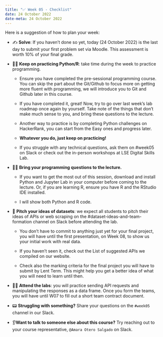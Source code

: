 ---
title: "✅ Week 05 - Checklist"
date: 24 October 2022
date-meta: 24 October 2022
---

Here is a suggestion of how to plan your week:

- ✍️ **Solve**: If you haven't done so yet, today (24 October 2022) is the last day to submit your first problem set via Moodle. This assessment is worth 10% of your final grade.


- 🧑‍💻 **Keep on practicing Python/R**: take time during the week to practice programming.

    - Ensure you have completed the pre-sessional programming course. You can skip the part about the Git/Github to focus more on getting more fluent with programming, we will introduce you to Git and Github later in this course.

    - If you have completed it, great! Now, try to go over last week's lab roadmap once again by yourself. Take note of the things that don't make much sense to you, and bring these questions to the lecture.

    - Another way to practice is by completing Python challenges on HackerRank, you can start from the Easy ones and progress later.

    - **Whatever you do, just keep on practicing!**

    - If you struggle with any technical questions, ask them on #week05 on Slack or check out the in-person workshops at LSE Digital Skills Lab.

- 🧑‍🏫 **Bring your programming questions to the lecture.**

    - If you want to get the most out of this session, download and install Python and Jupyter Lab in your computer before coming to the lecture. Or, if you are learning R, ensure you have R and the RStudio IDE installed.

    - I will show both Python and R code.


- 📝 **Pitch your ideas of datasets**: we expect all students to pitch their ideas of APIs or web scraping on the #dataset-ideas-and-team-formation channel on Slack before attending the lab. 


    - You don't have to commit to anything just yet for your final project, you will have until the first presentation, on Week 08, to show us your initial work with real data.

    - If you haven't seen it, check out the List of suggested APIs we compiled on our website. 

    - Check also the marking criteria for the final project you will have to submit by Lent Term. This might help you get a better idea of what you will need to learn until then.


- 🧑‍💻 **Attend the labs**: you will practice sending API requests and manipulating the responses as a data frame. Once you form the teams, you will have until W07 to fill out a short team contract document.

- 📟 **Struggling with something?** Share your questions on the `#week05` channel in our Slack.

- 👂**Want to talk to someone else about this course?** Try reaching out to your course representative, `@Amara Otero Salgado` on Slack.